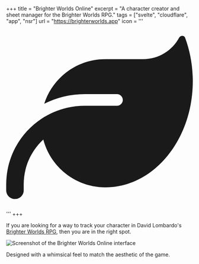 +++
title = "Brighter Worlds Online"
excerpt = "A character creator and sheet manager for the Brighter Worlds RPG."
tags = ["svelte", "cloudflare", "app", "nsr"]
url = "https://brighterworlds.app"
icon = '''<svg xmlns="http://www.w3.org/2000/svg" viewBox="0 0 512 512" class="text-purple-500" fill="currentColor"><path d="M272 96c-78.6 0-145.1 51.5-167.7 122.5c33.6-17 71.5-26.5 111.7-26.5h88c8.8 0 16 7.2 16 16s-7.2 16-16 16H288 216s0 0 0 0c-16.6 0-32.7 1.9-48.3 5.4c-25.9 5.9-49.9 16.4-71.4 30.7c0 0 0 0 0 0C38.3 298.8 0 364.9 0 440v16c0 13.3 10.7 24 24 24s24-10.7 24-24V440c0-48.7 20.7-92.5 53.8-123.2C121.6 392.3 190.3 448 272 448l1 0c132.1-.7 239-130.9 239-291.4c0-42.6-7.5-83.1-21.1-119.6c-2.6-6.9-12.7-6.6-16.2-.1C455.9 72.1 418.7 96 376 96L272 96z"/></svg>'''
+++

If you are looking for a way to track your character in David Lombardo's [Brighter Worlds RPG][bw], then you are in the right spot.

[bw]: https://brighterworldsrpg.com

<Image src={screenshot} alt="Screenshot of the Brighter Worlds Online interface" />

Designed with a whimsical feel to match the aesthetic of the game.